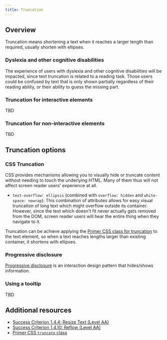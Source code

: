 ```yaml
---
title: Truncation
---
```


## Overview

Truncation means shortening a text when it reaches a larger length than required, usually shorten with ellipses.

### Dyslexia and other cognitive disabilities

The experience of users with dyslexia and other cognitive disabilities will be impacted, since text truncation is related to a reading task. Those users could be confused by text that is only shown partially regardless of their reading ability, or their ability to guess the missing part.

### Truncation for interactive elements

TBD

### Truncation for non-interactive elements

TBD

## Truncation options

### CSS Truncation

CSS provides mechanisms allowing you to visually hide or truncate content without needing to touch the underlying HTML. Many of them thus will not affect screen reader users' experience at all.

- `text-overflow: ellipsis` (combined with `overflow: hidden` and `white-space: nowrap`): This combination of attributes allows for easy visual truncation of long text which might overflow outside its container.
However, since the text which doesn't fit never actually gets removed from the DOM, screen reader users will hear the entire thing when they navigate to it.

Truncation can be achieve applying the [Primer CSS class for truncation](https://primer.style/css/components/truncate) to the text element,
so when a text reaches lengths larger than existing container, it shortens with ellipses.

### Progressive disclosure

[Progressive disclosure](https://primer.style/design/ui-patterns/progressive-disclosure) is an interaction design pattern that hides/shows information.

### Using a tooltip

TBD

## Additional resources
- [Success Criterion 1.4.4: Resize Text (Level AA)](https://www.w3.org/WAI/WCAG21/Understanding/resize-text)
- [Success Criterion 1.4.10: Reflow (Level AA)](https://www.w3.org/WAI/WCAG21/Understanding/reflow.html)
- [Primer CSS `truncate` class](https://primer.style/css/components/truncate)
